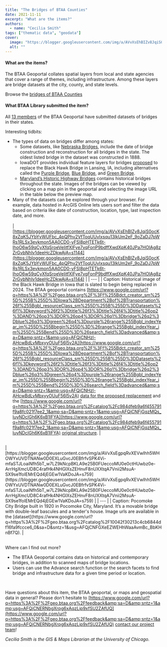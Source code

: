```yaml
---
title: "The Bridges of BTAA Counties"
date: 2021-11-11
excerpt: "What are the items?"
authors:
  - name: "Cecilia Smith"
tags: ["thematic data", "geodata"]
cover:
  image: "https://blogger.googleusercontent.com/img/a/AVvXsEhBIZv8JqiS0ocK8xZqK5JYbYvWUFbc_4pQPhv2VfToqUUvIxsqu13lkUm2eF_9oZaDJ7pWRs1RLSx3evkmon5AA0CD0-yFSI8pHTETk6t-lhoO6w59qCyXfqSroeVeIitfXlFye7vqFonP9bdffXwdXpK40JPa7HOlAg8zZrGvbNhIv1deeHcZDkwAjA=s16000"
  alt: ""
---
```


#### What are the items?



The BTAA Geoportal collates spatial layers from local and state agencies that cover a range of themes, including infrastructure. Among these layers are bridge datasets at the city, county, and state levels.



Browse the [bridges of BTAA Counties](https://www.google.com/url?q=https%3A%2F%2Fgeo.btaa.org%2F%3Ff%255Bgbl_resourceClass_sm%255D%255B%255D%3DDatasets%26q%3Dbridges%26search_field%3Dall_fields&amp;sa=D&amp;sntz=1&amp;usg=AFQjCNHZcHFtWpZ0qxT7KAyOaIJ-FQ0K4Q)





#### What BTAA Library submitted the item?



All [13 members](https://www.google.com/url?q=https%3A%2F%2Fsites.google.com%2Fumn.edu%2Fbtaa-gdp%2Fabout&amp;sa=D&amp;sntz=1&amp;usg=AFQjCNEGVB-J-EpYWu1XXRcJcHkzjC1L2g) of the BTAA Geoportal have submitted datasets of bridges in their states.





Interesting tidbits:




- The types of data on bridges differ among states:
  - Some datasets, like [Nebraska Bridges](https://www.google.com/url?q=https%3A%2F%2Fgeo.btaa.org%2Fcatalog%2F085238d8679a4e85a7e4ea08d3d40417_3&amp;sa=D&amp;sntz=1&amp;usg=AFQjCNHrMaqNeSqsQz3N5jWCu1tMQKYvEA), include the date of bridge construction and reconstruction for all bridges in the state. The oldest listed bridge in the dataset was constructed in 1888.
  - IowaDOT provides individual feature layers for bridges [proposed](https://www.google.com/url?q=https%3A%2F%2Fwww.waukonstandard.com%2Farticles%2F2019%2F07%2F17%2Fblack-hawk-bridge-lansing-be-replaced-july-9-meeting-shows-location-design&amp;sa=D&amp;sntz=1&amp;usg=AFQjCNGQeOdLROBuidexxXHvoWmfkLrjNw) to replace the Black Hawk Bridge in Lansing, IA, including alternatives called the [Purple Bridge](https://www.google.com/url?q=https%3A%2F%2Fgeo.btaa.org%2Fcatalog%2Fb70501271bb94dc986bca8b3d2250c31_3&amp;sa=D&amp;sntz=1&amp;usg=AFQjCNEhxV15zTYp9iT-3Dw56-I1c73zfA), [Blue Bridge](https://www.google.com/url?q=https%3A%2F%2Fgeo.btaa.org%2Fcatalog%2Ff5d56a84a22643c3884ece6ac825d8cb_3&amp;sa=D&amp;sntz=1&amp;usg=AFQjCNFBAs1DIa_3i6H4yOqKWUTKz0d4cg), and [Green Bridge](https://www.google.com/url?q=https%3A%2F%2Fgeo.btaa.org%2Fcatalog%2F25e5163a19104765b4006885cbb6ca9a_3&amp;sa=D&amp;sntz=1&amp;usg=AFQjCNFnc3Gfdbd_cBB10MeUAoMRsLtM2w).
  - [Maryland’s Historic Highway Bridges](https://www.google.com/url?q=https%3A%2F%2Fgeo.btaa.org%2Fcatalog%2F10042f30213c4cb6844df16fa9fccce6_0&amp;sa=D&amp;sntz=1&amp;usg=AFQjCNFGXeEZWEHhWaaAvmBc_BbKHnBf7Q) contains historical bridges throughout the state. Images of the bridges can be viewed by clicking on a map pin in the geoportal and selecting the image URL in the table below the preview map.
- Many of the datasets can be explored through your browser. For example, data hosted in ArcGIS Online lets users sort and filter the data based on criteria like date of construction, location, type, last inspection date, and more.
<br/><br/>
| [https://blogger.googleusercontent.com/img/a/AVvXsEhBIZv8JqiS0ocK8xZqK5JYbYvWUFbc_4pQPhv2VfToqUUvIxsqu13lkUm2eF_9oZaDJ7pWRs1RLSx3evkmon5AA0CD0-yFSI8pHTETk6t-lhoO6w59qCyXfqSroeVeIitfXlFye7vqFonP9bdffXwdXpK40JPa7HOlAg8zZrGvbNhIv1deeHcZDkwAjA=s1144](https://blogger.googleusercontent.com/img/a/AVvXsEhBIZv8JqiS0ocK8xZqK5JYbYvWUFbc_4pQPhv2VfToqUUvIxsqu13lkUm2eF_9oZaDJ7pWRs1RLSx3evkmon5AA0CD0-yFSI8pHTETk6t-lhoO6w59qCyXfqSroeVeIitfXlFye7vqFonP9bdffXwdXpK40JPa7HOlAg8zZrGvbNhIv1deeHcZDkwAjA=s1144) |
| --- |
| Caption: Historical image of the Black Hawk Bridge in Iowa that is slated to begin being replaced in 2024. The BTAA geoportal contains [https://www.google.com/url?q=https%3A%2F%2Fgeo.btaa.org%2F%3Ff%255Bdct_creator_sm%255D%255B%255D%3DIowa%2BDepartment%2Bof%2BTransportation%26f%255Bgbl_resourceClass_sm%255D%255B%255D%3DDatasets%26f1%3Dkeyword%26f2%3Dtitle%26f3%3Dtitle%26f4%3Dtitle%26op2%3DAND%26op3%3DOR%26op4%3DOR%26q1%3Dbridge%26q2%3Dblue%26q3%3Dgreen%26q4%3Dpurple%26range%255Bgbl_indexYear_im%255D%255Bbegin%255D%3D%26range%255Bgbl_indexYear_im%255D%255Bend%255D%3D%26search_field%3Dadvanced&amp;sa=D&amp;sntz=1&amp;usg=AFQjCNHzl-AHcwBdLvMbxyyOUuF56l5v2A](https://www.google.com/url?q=https%3A%2F%2Fgeo.btaa.org%2F%3Ff%255Bdct_creator_sm%255D%255B%255D%3DIowa%2BDepartment%2Bof%2BTransportation%26f%255Bgbl_resourceClass_sm%255D%255B%255D%3DDatasets%26f1%3Dkeyword%26f2%3Dtitle%26f3%3Dtitle%26f4%3Dtitle%26op2%3DAND%26op3%3DOR%26op4%3DOR%26q1%3Dbridge%26q2%3Dblue%26q3%3Dgreen%26q4%3Dpurple%26range%255Bgbl_indexYear_im%255D%255Bbegin%255D%3D%26range%255Bgbl_indexYear_im%255D%255Bend%255D%3D%26search_field%3Dadvanced&amp;sa=D&amp;sntz=1&amp;usg=AFQjCNHzl-AHcwBdLvMbxyyOUuF56l5v2A) [data for the proposed replacement](https://www.google.com/url?q=https%3A%2F%2Fgeo.btaa.org%2F%3Ff%255Bdct_creator_sm%255D%255B%255D%3DIowa%2BDepartment%2Bof%2BTransportation%26f%255Bgbl_resourceClass_sm%255D%255B%255D%3DDatasets%26f1%3Dkeyword%26f2%3Dtitle%26f3%3Dtitle%26f4%3Dtitle%26op2%3DAND%26op3%3DOR%26op4%3DOR%26q1%3Dbridge%26q2%3Dblue%26q3%3Dgreen%26q4%3Dpurple%26range%255Bgbl_indexYear_im%255D%255Bbegin%255D%3D%26range%255Bgbl_indexYear_im%255D%255Bend%255D%3D%26search_field%3Dadvanced&amp;sa=D&amp;sntz=1&amp;usg=AFQjCNHzl-AHcwBdLvMbxyyOUuF56l5v2A) and the [https://www.google.com/url?q=https%3A%2F%2Fgeo.btaa.org%2Fcatalog%2Fc984dfeb9a6f455791f9a8fc021f7ee2_1&amp;sa=D&amp;sntz=1&amp;usg=AFQjCNFjGqzMQs_luyNDclGh6K6xB1lFYA](https://www.google.com/url?q=https%3A%2F%2Fgeo.btaa.org%2Fcatalog%2Fc984dfeb9a6f455791f9a8fc021f7ee2_1&amp;sa=D&amp;sntz=1&amp;usg=AFQjCNFjGqzMQs_luyNDclGh6K6xB1lFYA) [original structure](https://www.google.com/url?q=https%3A%2F%2Fgeo.btaa.org%2Fcatalog%2Fc984dfeb9a6f455791f9a8fc021f7ee2_1&amp;sa=D&amp;sntz=1&amp;usg=AFQjCNFjGqzMQs_luyNDclGh6K6xB1lFYA). |
<br/>
| [https://blogger.googleusercontent.com/img/a/AVvXsEgpqRvXEVwIhh5WHOWYxUVDTNANw0D0EXLuGvcJ0EBfrfvSPK4Vi-mfaSTJLoaiNfh5bT_w7LZ9kNcpBKLA9e25B0FUeccoMU0e0ctHUwbz0e-ArrHgXmcUD8C4rafHk4NHGlXsZEHnvF8nUXXtqA7Vnii2MsuA-SX9se1foIEMrEQd4jEGEw1VaKDoJA=s759](https://blogger.googleusercontent.com/img/a/AVvXsEgpqRvXEVwIhh5WHOWYxUVDTNANw0D0EXLuGvcJ0EBfrfvSPK4Vi-mfaSTJLoaiNfh5bT_w7LZ9kNcpBKLA9e25B0FUeccoMU0e0ctHUwbz0e-ArrHgXmcUD8C4rafHk4NHGlXsZEHnvF8nUXXtqA7Vnii2MsuA-SX9se1foIEMrEQd4jEGEw1VaKDoJA=s759) |
| --- |
| Caption: Pocomoke City Bridge built in 1920 in Pocomoke City, Maryland. It’s a movable bridge with double-leaf bascules and a tender's house. Image urls are available in the [dataset](https://www.google.com/url?q=https%3A%2F%2Fgeo.btaa.org%2Fcatalog%2F10042f30213c4cb6844df16fa9fccce6_0&amp;sa=D&amp;sntz=1&amp;usg=AFQjCNFGXeEZWEHhWaaAvmBc_BbKHnBf7Q). |
<br/><br/>

Where can I find out more?


- The BTAA Geoportal contains data on historical and contemporary bridges, in addition to scanned maps of bridge locations.
- Users can use the Advance search function or the search facets to find bridge and infrastructure data for a given time period or location.
<br/>

Have questions about this item, the BTAA geoportal, or maps and geospatial data in general? Please don’t hesitate to [https://www.google.com/url?q=https%3A%2F%2Fgeo.btaa.org%2Ffeedback&amp;sa=D&amp;sntz=1&amp;usg=AFQjCNERNbgXrpg6xAqzLip9xfSU2ZAfUQ](https://www.google.com/url?q=https%3A%2F%2Fgeo.btaa.org%2Ffeedback&amp;sa=D&amp;sntz=1&amp;usg=AFQjCNERNbgXrpg6xAqzLip9xfSU2ZAfUQ) [contact our project team](https://www.google.com/url?q=https%3A%2F%2Fgeo.btaa.org%2Ffeedback&amp;sa=D&amp;sntz=1&amp;usg=AFQjCNERNbgXrpg6xAqzLip9xfSU2ZAfUQ)!





*Cecilia Smith is the GIS &amp; Maps Librarian at the University of Chicago.*
